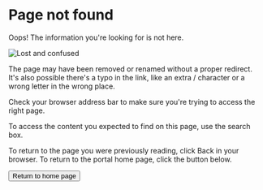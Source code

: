 

<H1>Page not found</H1>

Oops! The information you're looking for is not here.

![Lost and confused](./images/example-404-image.png)

<Flex justifyContent="center" alignItems="center" flexDirection="column">
<WideTile to="#" header="404: Not Found" bgColor="#f5d271" disableArrow>
  The page may have been removed or renamed without a proper redirect.
  It's also possible there's a typo in the link, like an extra / character or
  a wrong letter in the wrong place.

  Check your browser address bar to make sure you're trying to access the right page.

  To access the content you expected to find on this page, use the search box.

  To return to the page you were previously reading, click Back in your browser.
  To return to the portal home page, click the button below.
</WideTile>

<Button to="/" variant="outlined" color="warning" size="large">
  Return to home page
</Button>
</Flex>